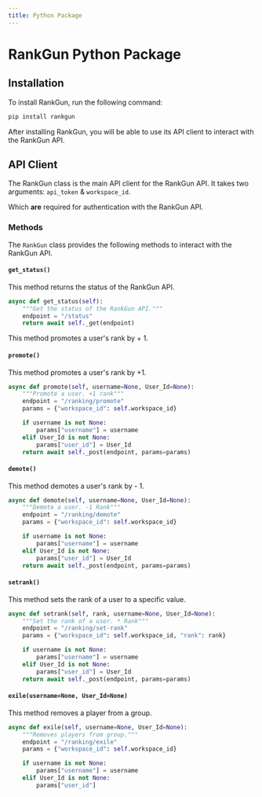 ```yaml
---
title: Python Package
---
```





# RankGun Python Package


## Installation

To install RankGun, run the following command:

```cmd
pip install rankgun
```

After installing RankGun, you will be able to use its API client to interact with the RankGun API.

## API Client

The RankGun class is the main API client for the RankGun API. It takes two arguments: ``api_token`` & ``workspace_id``.

Which **are** required for authentication with the RankGun API.

### Methods

The ``RankGun`` class provides the following methods to interact with the RankGun API.

#### ``get_status()``

This method returns the status of the RankGun API.

```py
async def get_status(self):
    """Get the status of the RankGun API."""
    endpoint = "/status"
    return await self._get(endpoint)
```

This method promotes a user's rank by + 1.

#### ``promote()``

This method promotes a user's rank by +1.

```py
async def promote(self, username=None, User_Id=None):
    """Promote a user. +1 rank"""
    endpoint = "/ranking/promote"
    params = {"workspace_id": self.workspace_id}

    if username is not None:
        params["username"] = username
    elif User_Id is not None:
        params["user_id"] = User_Id
    return await self._post(endpoint, params=params)

```


#### ``demote()``

This method demotes a user's rank by - 1.

```py
async def demote(self, username=None, User_Id=None):
    """Demote a user. -1 Rank"""
    endpoint = "/ranking/demote"
    params = {"workspace_id": self.workspace_id}

    if username is not None:
        params["username"] = username
    elif User_Id is not None:
        params["user_id"] = User_Id
    return await self._post(endpoint, params=params)
```

#### ``setrank()``

This method sets the rank of a user to a specific value.

```py
async def setrank(self, rank, username=None, User_Id=None):
    """Set the rank of a user. * Rank"""
    endpoint = "/ranking/set-rank"
    params = {"workspace_id": self.workspace_id, "rank": rank}

    if username is not None:
        params["username"] = username
    elif User_Id is not None:
        params["user_id"] = User_Id
    return await self._post(endpoint, params=params)

```

#### ``exile(username=None, User_Id=None)``

This method removes a player from a group.

```py
async def exile(self, username=None, User_Id=None):
    """Removes players from group."""
    endpoint = "/ranking/exile"
    params = {"workspace_id": self.workspace_id}

    if username is not None:
        params["username"] = username
    elif User_Id is not None:
        params["user_id"]
```